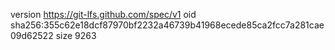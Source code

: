 version https://git-lfs.github.com/spec/v1
oid sha256:355c62e18dcf87970bf2232a46739b41968ecede85ca2fcc7a281cae09d62522
size 9263
